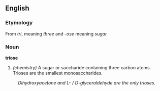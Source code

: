 ==English==
===Etymology===
From ''tri'', meaning ''three'' and ''-ose'' meaning ''sugar'' 
===Noun===
'''triose'''
#''(chemistry)'' A sugar or saccharide containing three carbon atoms. Trioses are the smallest monosaccharides.
:''Dihydroxyacetone and L- / D-glyceraldehyde are the only trioses.''